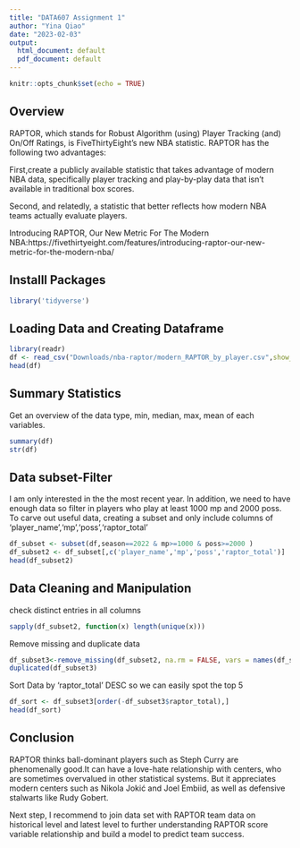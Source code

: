 ```yaml
---
title: "DATA607 Assignment 1"
author: "Yina Qiao"
date: "2023-02-03"
output:
  html_document: default
  pdf_document: default
---
```


```r
knitr::opts_chunk$set(echo = TRUE)
```

## Overview
RAPTOR, which stands for Robust Algorithm (using) Player Tracking (and) On/Off Ratings, is FiveThirtyEight’s new NBA statistic. RAPTOR has the following two advantages:

First,create a publicly available statistic that takes advantage of modern NBA data, specifically player tracking and play-by-play data that isn’t available in traditional box scores.

Second, and relatedly, a statistic that better reflects how modern NBA teams actually evaluate players.

Introducing RAPTOR, Our New Metric For The Modern NBA:https://fivethirtyeight.com/features/introducing-raptor-our-new-metric-for-the-modern-nba/

## Installl Packages

```r
library('tidyverse')
```

## Loading Data and Creating Dataframe
```r
library(readr)
df <- read_csv("Downloads/nba-raptor/modern_RAPTOR_by_player.csv",show_col_types = FALSE)
head(df)
```

## Summary Statistics
Get an overview of the data type, min, median, max, mean of each variables.
```r
summary(df)
str(df)
```

## Data subset-Filter
I am only interested in the the most recent year. In addition, we need to have enough data so filter in  players who play at least 1000 mp and 2000 poss. 
To carve out useful data, creating a subset and only include columns of 
'player_name','mp','poss','raptor_total'
```r
df_subset <- subset(df,season==2022 & mp>=1000 & poss>=2000 )
df_subset2 <- df_subset[,c('player_name','mp','poss','raptor_total')]
head(df_subset2)
```

## Data Cleaning and Manipulation
check distinct entries in all columns
```r
sapply(df_subset2, function(x) length(unique(x)))
```

Remove missing and duplicate data
```r
df_subset3<-remove_missing(df_subset2, na.rm = FALSE, vars = names(df_subset2), name = "", finite = FALSE)
duplicated(df_subset3)
```

Sort Data by 'raptor_total' DESC so we can easily spot the top 5
```r
df_sort <- df_subset3[order(-df_subset3$raptor_total),]
head(df_sort)
```


## Conclusion

RAPTOR thinks ball-dominant players such as Steph Curry are phenomenally good.It can have a love-hate relationship with centers, who are sometimes overvalued in other statistical systems. But it appreciates modern centers such as Nikola Jokić and Joel Embiid, as well as defensive stalwarts like Rudy Gobert.

Next step, I recommend to join data set with RAPTOR team data on historical level and latest level to further understanding RAPTOR score variable relationship and build a model to predict team success. 

